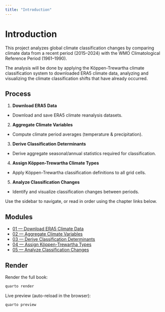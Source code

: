 ```yaml
---
title: "Introduction"
---
```

# Introduction

This project analyzes global climate classification changes by comparing climate data from a recent period (2015–2024) with the WMO Climatological Reference Period (1961–1990).

The analysis will be done by applying the Köppen-Trewartha climate classification system to downloaded ERA5 climate data, analyzing and visualizing the climate classification shifts that have already occurred.

## Process

1. **Download ERA5 Data**
  + Download and save ERA5 climate reanalysis datasets.
2. **Aggregate Climate Variables**
  + Compute climate period averages (temperature & precipitation).
3. **Derive Classification Determinants**
  + Derive aggregate seasonal/annual statistics required for classification.
4. **Assign Köppen-Trewartha Climate Types**
  + Apply Köppen-Trewartha classification definitions to all grid cells.  
5. **Analyze Classification Changes**
  + Identify and visualize classification changes between periods.  

Use the sidebar to navigate, or read in order using the chapter links below.

## Modules

- [01 — Download ERA5 Climate Data](01_download_data.qmd)  
- [02 — Aggregate Climate Variables](02_aggregate_data.qmd)  
- [03 — Derive Classification Determinants](03_derive_determinants.qmd)  
- [04 — Assign Köppen-Trewartha Types](04_assign_types.qmd)  
- [05 — Analyze Classification Changes](05_analyze_changes.qmd)  

## Render

Render the full book:
```bash
quarto render
```

Live preview (auto-reload in the browser):
```bash
quarto preview
```